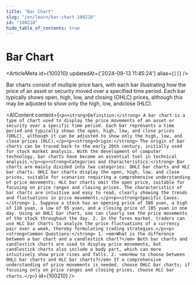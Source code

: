 ```yaml
---
title: "Bar Chart"
slug: "/en/learn/bar-chart-100210"
id: "100210"
hide_table_of_contents: true
---
```



# Bar Chart

<ArticleMeta id={100210} updatedAt={'2024-09-13 11:45:24'} alias={`[]`} />
<div className='border-solid border-b border-t-0 my-4 border-[var(--ifm-color-gray-300)]' />

Bar charts consist of multiple price bars, with each bar illustrating how the price of an asset or security moved over a specified time period. Each bar typically shows open, high, low, and closing (OHLC) prices, although this may be adjusted to show only the high, low, andclose (HLC).

<AIContent content={`<p><strong>Definition:</strong> A bar chart is a type of chart used to display the price movements of an asset or security over a specific time period. Each bar represents a time period and typically shows the open, high, low, and close prices (OHLC), although it can be adjusted to show only the high, low, and close prices (HLC).</p><p><strong>Origin:</strong> The origin of bar charts can be traced back to the early 20th century, initially used for stock market analysis. With the development of computer technology, bar charts have become an essential tool in technical analysis.</p><p><strong>Categories and Characteristics:</strong> Bar charts are mainly divided into two categories: OHLC bar charts and HLC bar charts. OHLC bar charts display the open, high, low, and close prices, suitable for scenarios requiring a comprehensive understanding of price movements; HLC bar charts omit the open price, suitable for focusing on price ranges and closing prices. The characteristics of bar charts are intuitive and easy to read, clearly showing the trends and fluctuations in price movements.</p><p><strong>Specific Cases:</strong> 1. Suppose a stock has an opening price of 100 yuan, a high of 110 yuan, a low of 95 yuan, and a closing price of 105 yuan in one day. Using an OHLC bar chart, one can clearly see the price movements of the stock throughout the day. 2. In the forex market, traders can use HLC bar charts to analyze the price fluctuations of a currency pair over a week, thereby formulating trading strategies.</p><p><strong>Common Questions:</strong> 1. <em>What is the difference between a bar chart and a candlestick chart?</em> Both bar charts and candlestick charts are used to display price movements, but candlestick charts also include a body part, which can more intuitively show price rises and falls. 2. <em>How to choose between OHLC bar charts and HLC bar charts?</em> If a comprehensive understanding of price movements is needed, choose OHLC bar charts; if focusing only on price ranges and closing prices, choose HLC bar charts.</p>`} id={100210} />
